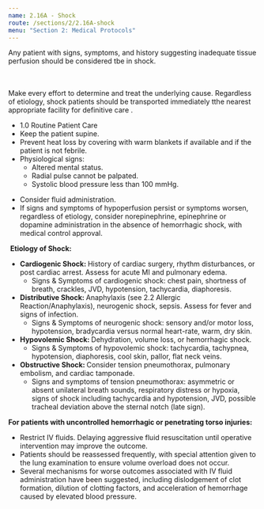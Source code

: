 ```yaml
---
name: 2.16A - Shock
route: /sections/2/2.16A-shock
menu: "Section 2: Medical Protocols"
---
```



<Note id="note-1" alignment="left">
  Any patient with signs, symptoms, and history suggesting inadequate
  tissue perfusion should be considered tbe in shock. 

  <br /><br />
  Make every effort to determine and treat the underlying cause.
  Regardless of etiology, shock patients should be transported
  immediately tthe nearest appropriate facility for definitive care .
</Note>

<EMTLevel level="basic">
  <ul>
    <li>
      <MyLink to="/sections/1/1.0-routine-patient-care">
        1.0 Routine Patient Care
      </MyLink>
    </li>
    <li>
      Keep the patient supine.
    </li>
    <li>
      Prevent heat loss by covering with warm blankets if available and if the patient is not febrile.
    </li>
    <li>
      Physiological signs:
      <ul>
       <li>Altered mental status.</li>
       <li>Radial pulse cannot be palpated.</li>
       <li>Systolic blood pressure less than 100 mmHg.</li>
      </ul>
    </li>
  </ul>
  <AdultBasicShockTable />
</EMTLevel>

<EMTLevel level="advanced">
  <AdultAdvancedShockTable />
</EMTLevel>

<EMTLevel level="paramedic">
  <ul>
    <li>
      Consider fluid administration.
    </li>
    <li>
      If signs and symptoms of hypoperfusion persist or symptoms worsen,
      regardless of etiology, consider norepinephrine, epinephrine or dopamine
      administration in the absence of hemorrhagic shock, with medical control
      approval.
    </li>
  </ul>
</EMTLevel>

<EMTLevel level="paramedic" medControl={true}>
  <AdultParamedicShockTable />
</EMTLevel>

<Note id="note-2" alignment="left">
  <strong style="display: block; margin: 0 0 0.75rem 0.25rem;">
    Etiology of Shock:
  </strong>

  <ul>
    <li>
      <strong>Cardiogenic Shock: </strong> History of cardiac surgery,
      rhythm disturbances, or post cardiac arrest. Assess for acute MI
      and pulmonary edema.
      <ul>
        <li>
          Signs & Symptoms of cardiogenic shock: chest pain, shortness of
          breath, crackles, JVD, hypotension, tachycardia, diaphoresis.
        </li>
      </ul>
    </li>
    <li>
      <strong>Distributive Shock: </strong> Anaphylaxis (see 2.2
      Allergic Reaction/Anaphylaxis), neurogenic shock, sepsis. Assess
      for fever and signs of infection.
      <ul>
        <li>
          Signs & Symptoms of neurogenic shock: sensory and/or motor
          loss, hypotension, bradycardia versus normal heart-rate, warm,
          dry skin.
        </li>
      </ul>
    </li>
    <li>
      <strong>Hypovolemic Shock: </strong> Dehydration, volume loss, or
      hemorrhagic shock.
      <ul>
        <li>
          Signs & Symptoms of hypovolemic shock: tachycardia, tachypnea,
          hypotension, diaphoresis, cool skin, pallor, flat neck veins.
        </li>
      </ul>
    </li>
    <li>
      <strong>Obstructive Shock: </strong> Consider tension
      pneumothorax, pulmonary embolism, and cardiac tamponade.
      <ul>
        <li>
          Signs and symptoms of tension pneumothorax: asymmetric or
          absent unilateral breath sounds, respiratory distress or
          hypoxia, signs of shock including tachycardia and hypotension,
          JVD, possible tracheal deviation above the sternal notch (late
          sign).
        </li>
      </ul>
    </li>
  </ul>
</Note>

<Note id="note-3" alignment="left">
  <strong style="margin-bottom: 0.5rem; display: block;">
    For patients with uncontrolled hemorrhagic or penetrating torso injuries:
  </strong>
  <ul>
    <li>
      Restrict IV fluids. Delaying aggressive fluid resuscitation until
      operative intervention may improve the outcome.
    </li>
    <li>
      Patients should be reassessed frequently, with special attention
      given to the lung examination to ensure volume overload does not
      occur.
    </li>
    <li>
      Several mechanisms for worse outcomes associated with IV fluid
      administration have been suggested, including dislodgement of clot
      formation, dilution of clotting factors, and acceleration of
      hemorrhage caused by elevated blood pressure.
    </li>
  </ul>
</Note>

